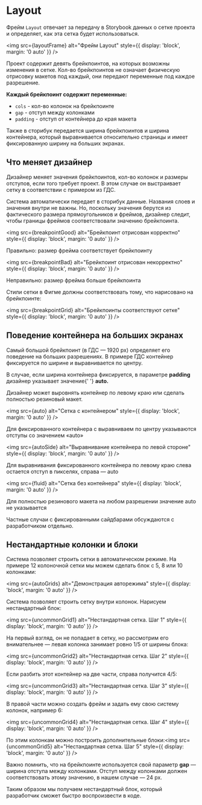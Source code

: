 
<Meta title="Design / Layout" />

# Layout

Фрейм `Layout` отвечает за передачу в Storybook данных о сетке проекта и определяет, как эта сетка будет использоваться.

<img src={layoutFrame} alt="Фрейм Layout" style={{ display: 'block', margin: '0 auto' }} />

Проект содержит девять брейкпоинтов, на которых возможны изменения в сетке. Кол-во брейкпоинтов не означает физическую отрисовку макетов под каждый, они передают переменные под каждое разрешение.

**Каждый брейкпоинт содержит переменные:**

-   `cols` - кол-во колонок на брейкпоинте
-   `gap` - отступ между колонками
-   `padding` - отступ от контейнера до края макета

Также в сторибук передается ширина брейкпоинтов и ширина контейнера, который выравнивается относительно страницы и имеет фиксированную ширину на больших экранах.

## Что меняет дизайнер

Дизайнер меняет значения брейкпоинтов, кол-во колонок и размеры отступов, если того требует проект. В этом случае он выстраивает сетку в соответствии с примером из ГДС.

Система автоматически передает в сторибук данные. Названия слоев и значения внутри не важны. Но, поскольку значения берутся из фактического размера прямоугольников и фреймов, дизайнер следит, чтобы границы фреймов соответствовали значению брейкпоинта.

<img src={breakpointGood} alt="Брейкпоинт отрисован корректно" style={{ display: 'block', margin: '0 auto' }} />

Правильно: размер фрейма соответствует брейкпоинту

<img src={breakpointBad} alt="Брейкпоинт отрисован некорректно" style={{ display: 'block', margin: '0 auto' }} />

Неправильно: размер фрейма больше брейкпоинта

Стили сетки в Фигме должны соответствовать тому, что нарисовано на брейкпоинте:

<img src={breakpointGrid} alt="Брейкпоинты соответствуют сетке" style={{ display: 'block', margin: '0 auto' }} />

## Поведение контейнера на больших экранах

Самый большой брейкпоинт (в ГДС — 1920 px) определяет его поведение на больших разрешениях. В примере ГДС контейнер фиксируется по ширине и выравнивается по центру.

<Note icon="👉🏿">
    В случае, если ширина контейнера фиксируется, в параметре <strong>padding</strong> дизайнер указывает значение{' '}
    <strong>auto.</strong>
</Note>

Дизайнер может выровнять контейнер по левому краю или сделать полностью резиновый макет.

<img src={auto} alt="Сетка с контейнером" style={{ display: 'block', margin: '0 auto' }} />

Для фиксированного контейнера с выравниваем по центру указываются отступы со значением «auto»

<img src={autoSide} alt="Выравнивание контейнера по левой стороне" style={{ display: 'block', margin: '0 auto' }} />

Для выравнивания фиксированного контейнера по левому краю слева остается отступ в пикселях, справа — auto

<img src={fluid} alt="Сетка без контейнера" style={{ display: 'block', margin: '0 auto' }} />

Для полностью резинового макета на любом разрешении значение auto не указывается

Частные случаи с фиксированными сайдбарами обсуждаются с разработчиком отдельно.

## Нестандартные колонки и блоки

Система позволяет строить сетки в автоматическом режиме. На примере 12 колоночной сетки мы можем сделать блок с 5, 8 или 10 колонками:

<img src={autoGrids} alt="Демонстрация авторежима" style={{ display: 'block', margin: '0 auto' }} />

Система позволяет строить сетку внутри колонок. Нарисуем нестандартный блок:

<img src={uncommonGrid1} alt="Нестандартная сетка. Шаг 1" style={{ display: 'block', margin: '0 auto' }} />

На первый взгляд, он не попадает в сетку, но рассмотрим его внимательнее — левая колонка занимает ровно 1/5 от ширины блока:

<img src={uncommonGrid2} alt="Нестандартная сетка. Шаг 2" style={{ display: 'block', margin: '0 auto' }} />

Если разбить этот контейнер на две части, справа получится 4/5:

<img src={uncommonGrid3} alt="Нестандартная сетка. Шаг 3" style={{ display: 'block', margin: '0 auto' }} />

В правой части можно создать фрейм и задать ему свою систему колонок, например 6:

<img src={uncommonGrid4} alt="Нестандартная сетка. Шаг 4" style={{ display: 'block', margin: '0 auto' }} />

По этим колонкам можно построить дополнительные блоки:<img src={uncommonGrid5} alt="Нестандартная сетка. Шаг 5" style={{ display: 'block', margin: '0 auto' }} />

<Note icon="👉🏿">
    Важно помнить, что на брейкпоинте используется свой параметр <strong>gap</strong> — ширина отступа между колонками.
    Отступ между колонками должен соответствовать этому значению, в нашем случае — 24 px.
</Note>

Таким образом мы получаем нестандартный блок, который разработчик сможет быстро воспроизвести в коде.
